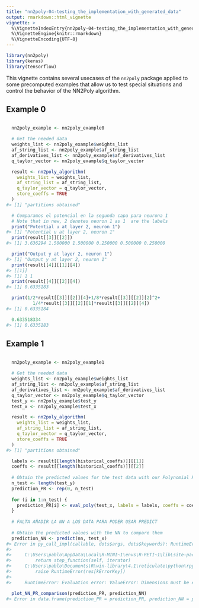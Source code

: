 ```yaml
---
title: "nn2poly-04-testing_the_implementation_with_generated_data"
output: rmarkdown::html_vignette
vignette: >
  %\VignetteIndexEntry{nn2poly-04-testing_the_implementation_with_generated_data}
  %\VignetteEngine{knitr::rmarkdown}
  %\VignetteEncoding{UTF-8}
---
```





```r
library(nn2poly)
library(keras)
library(tensorflow)
```

This vignette contains several usecases of the `nn2poly` package applied to some precomputed examples that allow us to test special situations and control the behavior of the NN2Poly algorithm.

## Example 0


```r

  nn2poly_example <- nn2poly_example0  

  # Get the needed data
  weights_list <- nn2poly_example$weights_list
  af_string_list <- nn2poly_example$af_string_list
  af_derivatives_list <- nn2poly_example$af_derivatives_list
  q_taylor_vector <- nn2poly_example$q_taylor_vector

  result <- nn2poly_algorithm(
    weights_list = weights_list,
    af_string_list = af_string_list,
    q_taylor_vector = q_taylor_vector,
    store_coeffs = TRUE
  )
#> [1] "partitions obtained"

  # Comparamos el potencial en la segunda capa para neurona 1
  # Note that in new, 2 denotes neuron 1 as 1  are the labels
  print("Potential u at layer 2, neuron 1")
#> [1] "Potential u at layer 2, neuron 1"
  print(result[[3]][[2]])
#> [1] 3.636294 1.500000 1.500000 0.250000 0.500000 0.250000

  print("Output y at layer 2, neuron 1")
#> [1] "Output y at layer 2, neuron 1"
  print(result[[4]][[1]][4])
#> [[1]]
#> [1] 1 1
  print(result[[4]][[2]][4])
#> [1] 0.6335183

  print(1/2*result[[3]][[2]][4]+1/8*result[[3]][[2]][2]^2+
          1/4*result[[3]][[2]][1]*result[[3]][[2]][4])
#> [1] 0.6335184

  0.633518334
#> [1] 0.6335183
```



## Example 1


```r

  nn2poly_example <- nn2poly_example1

  # Get the needed data
  weights_list <- nn2poly_example$weights_list
  af_string_list <- nn2poly_example$af_string_list
  af_derivatives_list <- nn2poly_example$af_derivatives_list
  q_taylor_vector <- nn2poly_example$q_taylor_vector
  test_y <- nn2poly_example$test_y
  test_x <- nn2poly_example$test_x

  result <- nn2poly_algorithm(
    weights_list = weights_list,
    af_string_list = af_string_list,
    q_taylor_vector = q_taylor_vector,
    store_coeffs = TRUE
  )
#> [1] "partitions obtained"

  labels <- result[[length(historical_coeffs)]][[1]]
  coeffs <- result[[length(historical_coeffs)]][[2]]
  
  # Obtain the predicted values for the test data with our Polynomial Regression
  n_test <- length(test_y)
  prediction_PR <- rep(0, n_test)
  
  for (i in 1:n_test) {
    prediction_PR[i] <- eval_poly(test_x, labels = labels, coeffs = coeffs)
  }
  
  # FALTA AÑADIR LA NN A LOS DATA PARA PODER USAR PREDICT
  
  # Obtain the predicted values with the NN to compare them
  prediction_NN <- predict(nn, test_x)
#> Error in py_call_impl(callable, dots$args, dots$keywords): RuntimeError: in user code:
#> 
#>     C:\Users\pablo\AppData\Local\R-MINI~1\envs\R-RETI~1\lib\site-packages\keras\engine\training.py:1586 predict_function  *
#>         return step_function(self, iterator)
#>     C:\Users\pablo\Documents\R\win-library\4.1\reticulate\python\rpytools\call.py:21 python_function  *
#>         raise RuntimeError(res[kErrorKey])
#> 
#>     RuntimeError: Evaluation error: ValueError: Dimensions must be equal, but are 2 and 13 for '{{node sequential_2/layer__combined__l2/MatMul}} = MatMul[T=DT_FLOAT, transpose_a=false, transpose_b=false](IteratorGetNext, sequential_2/layer__combined__l2/strided_slice_1)' with input shapes: [?,2], [13,40]..

  plot_NN_PR_comparison(prediction_PR, prediction_NN)
#> Error in data.frame(prediction_PR = prediction_PR, prediction_NN = prediction_NN): arguments imply differing number of rows: 100, 102
```


